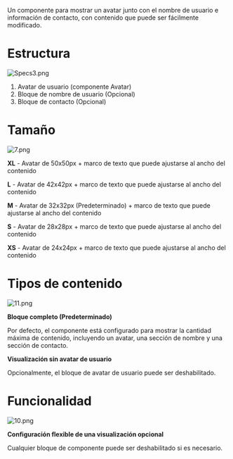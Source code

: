 Un componente para mostrar un avatar junto con el nombre de usuario e información de contacto, con contenido que puede ser fácilmente modificado.

# Estructura

![Specs3.png](/static/images/design/User/Specs3.png)

1. Avatar de usuario (componente Avatar)
2. Bloque de nombre de usuario (Opcional)
3. Bloque de contacto (Opcional)

# Tamaño

![7.png](/static/images/design/User/7.png)

**XL** - Avatar de 50x50px + marco de texto que puede ajustarse al ancho del contenido

**L** - Avatar de 42x42px + marco de texto que puede ajustarse al ancho del contenido

**M** - Avatar de 32x32px (Predeterminado) + marco de texto que puede ajustarse al ancho del contenido

**S** - Avatar de 28x28px + marco de texto que puede ajustarse al ancho del contenido

**XS** - Avatar de 24x24px + marco de texto que puede ajustarse al ancho del contenido

# Tipos de contenido

![11.png](/static/images/design/User/11.png)

**Bloque completo (Predeterminado)**

Por defecto, el componente está configurado para mostrar la cantidad máxima de contenido, incluyendo un avatar, una sección de nombre y una sección de contacto.

**Visualización sin avatar de usuario**

Opcionalmente, el bloque de avatar de usuario puede ser deshabilitado.

# Funcionalidad

![10.png](/static/images/design/User/10.png)

**Configuración flexible de una visualización opcional**

Cualquier bloque de componente puede ser deshabilitado si es necesario.